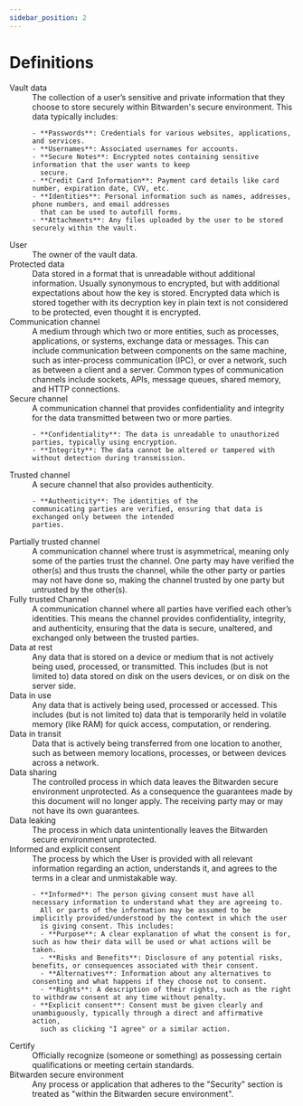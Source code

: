 ```yaml
---
sidebar_position: 2
---
```


# Definitions

<dl>
  <dt>Vault data</dt>
  <dd>
    The collection of a user’s sensitive and private information that they choose to store
securely within Bitwarden's secure environment. This data typically includes:

    - **Passwords**: Credentials for various websites, applications, and services.
    - **Usernames**: Associated usernames for accounts.
    - **Secure Notes**: Encrypted notes containing sensitive information that the user wants to keep
      secure.
    - **Credit Card Information**: Payment card details like card number, expiration date, CVV, etc.
    - **Identities**: Personal information such as names, addresses, phone numbers, and email addresses
      that can be used to autofill forms.
    - **Attachments**: Any files uploaded by the user to be stored securely within the vault.

  </dd>
  <dt>User</dt>
  <dd>The owner of the vault data.</dd>
  <dt>Protected data</dt>
  <dd>
    Data stored in a format that is unreadable without additional information. Usually synonymous to
    encrypted, but with additional expectations about how the key is stored. Encrypted data which is
    stored together with its decryption key in plain text is not considered to be protected, even
    thought it is encrypted.
  </dd>
  <dt>Communication channel</dt>
  <dd>
    A medium through which two or more entities, such as processes,
applications, or systems, exchange data or messages. This can include communication between
components on the same machine, such as inter-process communication (IPC), or over a network, such
as between a client and a server. Common types of communication channels include sockets, APIs,
message queues, shared memory, and HTTP connections.
  </dd>
  <dt>Secure channel</dt>
  <dd>
    A communication channel that provides confidentiality and integrity for the data transmitted
    between two or more parties.

    - **Confidentiality**: The data is unreadable to unauthorized
    parties, typically using encryption.
    - **Integrity**: The data cannot be altered or tampered with
    without detection during transmission.

  </dd>
  <dt>Trusted channel</dt>
  <dd>
    A secure channel that also provides authenticity.

    - **Authenticity**: The identities of the
    communicating parties are verified, ensuring that data is exchanged only between the intended
    parties.

  </dd>
  <dt>Partially trusted channel</dt>
  <dd>
    A communication channel where trust is asymmetrical, meaning only some of the parties trust the
    channel. One party may have verified the other(s) and thus trusts the channel, while the other
    party or parties may not have done so, making the channel trusted by one party but untrusted by
    the other(s).
  </dd>
  <dt>Fully trusted Channel</dt>
  <dd>
    A communication channel where all parties have verified each other’s identities. This means the
    channel provides confidentiality, integrity, and authenticity, ensuring that the data is secure,
    unaltered, and exchanged only between the trusted parties.
  </dd>
  <dt>Data at rest</dt>
  <dd>
    Any data that is stored on a device or medium that is not actively being used, processed, or
    transmitted. This includes (but is not limited to) data stored on disk on the users devices, or on
    disk on the server side.
  </dd>
  <dt>Data in use</dt>
  <dd>
    Any data that is actively being used, processed or accessed. This includes (but is not limited to) data that is
    temporarily held in volatile memory (like RAM) for quick access, computation, or rendering.
  </dd>
  <dt>Data in transit</dt>
  <dd>
    Data that is actively being transferred from one location to another, such as between memory locations, processes,
    or between devices across a network.
  </dd>
  <dt>Data sharing</dt>
  <dd>
    The controlled process in which data leaves the Bitwarden secure environment unprotected. As a consequence the
    guarantees made by this document will no longer apply. The receiving party may or may not have its own guarantees.
  </dd>
  <dt>Data leaking</dt>
  <dd>
    The process in which data unintentionally leaves the Bitwarden secure environment unprotected.
  </dd>
  <dt>Informed and explicit consent</dt>
  <dd>
    The process by which the User is provided with all relevant information regarding an action, understands it, and
    agrees to the terms in a clear and unmistakable way.

    - **Informed**: The person giving consent must have all necessary information to understand what they are agreeing to.
      All or parts of the information may be assumed to be implicitly provided/understood by the context in which the user
      is giving consent. This includes:
      - **Purpose**: A clear explanation of what the consent is for, such as how their data will be used or what actions will be taken.
      - **Risks and Benefits**: Disclosure of any potential risks, benefits, or consequences associated with their consent.
      - **Alternatives**: Information about any alternatives to consenting and what happens if they choose not to consent.
      - **Rights**: A description of their rights, such as the right to withdraw consent at any time without penalty.
    - **Explicit consent**: Consent must be given clearly and unambiguously, typically through a direct and affirmative action,
      such as clicking "I agree" or a similar action.

  </dd>
  <dt>Certify</dt>
  <dd>Officially recognize (someone or something) as possessing certain qualifications or meeting certain standards.</dd>
  <dt>Bitwarden secure environment</dt>
  <dd>Any process or application that adheres to the "Security" section is treated as "within the Bitwarden secure environment".</dd>
</dl>
